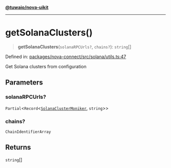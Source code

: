 [**@tuwaio/nova-uikit**](../../../../README.md)

***

# getSolanaClusters()

> **getSolanaClusters**(`solanaRPCUrls?`, `chains?`): `string`[]

Defined in: [packages/nova-connect/src/solana/utils.ts:47](https://github.com/TuwaIO/nova-uikit/blob/9743e7f79987e2dfa03044eb756db5e1c1b1b37b/packages/nova-connect/src/solana/utils.ts#L47)

Get Solana clusters from configuration

## Parameters

### solanaRPCUrls?

`Partial`\<`Record`\<[`SolanaClusterMoniker`](../type-aliases/SolanaClusterMoniker.md), `string`\>\>

### chains?

`ChainIdentifierArray`

## Returns

`string`[]
